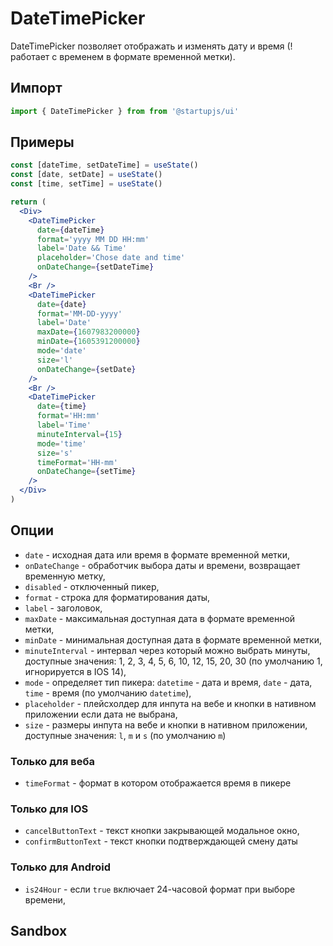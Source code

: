 
# DateTimePicker

DateTimePicker позволяет отображать и изменять дату и время (!работает с временем в формате временной метки).

## Импорт

```jsx
import { DateTimePicker } from from '@startupjs/ui'
```

## Примеры

```jsx example
const [dateTime, setDateTime] = useState()
const [date, setDate] = useState()
const [time, setTime] = useState()

return (
  <Div>
    <DateTimePicker
      date={dateTime}
      format='yyyy MM DD HH:mm'
      label='Date && Time'
      placeholder='Chose date and time'
      onDateChange={setDateTime}
    />
    <Br />
    <DateTimePicker
      date={date}
      format='MM-DD-yyyy'
      label='Date'
      maxDate={1607983200000}
      minDate={1605391200000}
      mode='date'
      size='l'
      onDateChange={setDate}
    />
    <Br />
    <DateTimePicker
      date={time}
      format='HH:mm'
      label='Time'
      minuteInterval={15}
      mode='time'
      size='s'
      timeFormat='HH-mm'
      onDateChange={setTime}
    />
  </Div>
)
```

## Опции

- `date` - исходная дата или время в формате временной метки,
- `onDateChange` - обработчик выбора даты и времени, возвращает временную метку,
- `disabled` - отключенный пикер,
- `format` - строка для форматирования даты,
- `label` - заголовок,
- `maxDate` - максимальная доступная дата в формате временной метки,
- `minDate` - минимальная доступная дата в формате временной метки,
- `minuteInterval` - интервал через который можно выбрать минуты, доступные значения: 1, 2, 3, 4, 5, 6, 10, 12, 15, 20, 30 (по умолчанию 1, игнорируется в IOS 14),
- `mode` - определяет тип пикера: `datetime` - дата и время, `date` - дата, `time` - время (по умолчанию `datetime`),
- `placeholder` - плейсхолдер для инпута на вебе и кнопки в нативном приложении если дата не выбрана,
- `size` - размеры инпута на вебе и кнопки в нативном приложении, доступные значения: `l`, `m` и `s` (по умолчанию `m`)

### Только для веба

- `timeFormat` - формат в котором отображается время в пикере

### Только для IOS

- `cancelButtonText` - текст кнопки закрывающей модальное окно,
- `confirmButtonText` - текст кнопки подтверждающей смену даты

### Только для Android

- `is24Hour` - если `true` включает 24-часовой формат при выборе времени,

## Sandbox

<Sandbox Component={DateTimePicker} />
